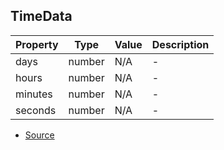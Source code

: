 ## TimeData


| Property | Type | Value | Description |
| ----------- | ----------- | ----------- | ----------- |
| days | number | N/A | - |
| hours | number | N/A | - |
| minutes | number | N/A | - |
| seconds | number | N/A | - |


- [Source](https://github.com/Androz2091/discord-player/blob/b73ce3f/packages/discord-player/src/types/types.ts#L106)